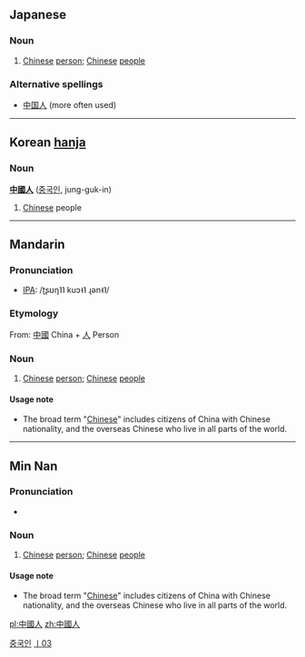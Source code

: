 ==Japanese==
{{ja-kanjitab|中|國|人}}
===Noun===
{{ja-noun|ky|hira=ちゅうごくじん|rom=chūgoku-jin|shin=中国人|rs=丨03}}

# [[Chinese]] [[person]]; [[Chinese]] [[people]]
===Alternative spellings===
*[[中国人]] (more often used)

----

==Korean [[hanja]]==
===Noun===
'''[[中國]][[人]]''' ([[중국인]], jung-guk-in)
#[[Chinese]] people
[[Category:Korean nouns|중국인]]

----

==Mandarin==
{{zh-forms|[[中国人]]|[[中國]][[人]]}}
===Pronunciation===
*[[w:IPA|IPA]]: /ʈʂʊŋ˥˥ kuɔ˧˥ ɻən˧˥/
===Etymology===
From: [[中國]] China + [[人]] Person
===Noun===
{{cmn-noun|t|pin=Zhōnggúo rén|pint=zhong1guo2ren2|tra=中國人|sim=中国人|rs=丨03}}
# [[Chinese]] [[person]]; [[Chinese]] [[people]]

====Usage note====
*The broad term "[[Chinese]]" includes citizens of China with Chinese nationality, and the overseas Chinese who live in all parts of the world.

[[Category:zh-tw:Nationalities|丨03{{PAGENAME}}]]

----

==Min Nan==
===Pronunciation===
*{{IPA|/tiɔŋ˧˧kɔk˥˥laŋ˧˥/}}

===Noun===
{{nan-noun|t|poj=Tiong-kok-lâng|pojt=tiong1kok4lang5|tra=中國人|sim=中国人|rs=丨03}}

# [[Chinese]] [[person]]; [[Chinese]] [[people]]

====Usage note====
*The broad term "[[Chinese]]" includes citizens of China with Chinese nationality, and the overseas Chinese who live in all parts of the world.

[[pl:中國人]]
[[zh:中國人]]